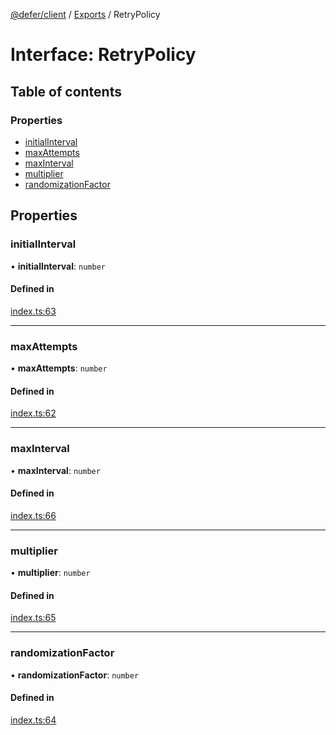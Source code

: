 [@defer/client](../README.md) / [Exports](../modules.md) / RetryPolicy

# Interface: RetryPolicy

## Table of contents

### Properties

- [initialInterval](RetryPolicy.md#initialinterval)
- [maxAttempts](RetryPolicy.md#maxattempts)
- [maxInterval](RetryPolicy.md#maxinterval)
- [multiplier](RetryPolicy.md#multiplier)
- [randomizationFactor](RetryPolicy.md#randomizationfactor)

## Properties

### initialInterval

• **initialInterval**: `number`

#### Defined in

[index.ts:63](https://github.com/defer-run/defer.client/blob/d04a692/src/index.ts#L63)

___

### maxAttempts

• **maxAttempts**: `number`

#### Defined in

[index.ts:62](https://github.com/defer-run/defer.client/blob/d04a692/src/index.ts#L62)

___

### maxInterval

• **maxInterval**: `number`

#### Defined in

[index.ts:66](https://github.com/defer-run/defer.client/blob/d04a692/src/index.ts#L66)

___

### multiplier

• **multiplier**: `number`

#### Defined in

[index.ts:65](https://github.com/defer-run/defer.client/blob/d04a692/src/index.ts#L65)

___

### randomizationFactor

• **randomizationFactor**: `number`

#### Defined in

[index.ts:64](https://github.com/defer-run/defer.client/blob/d04a692/src/index.ts#L64)
